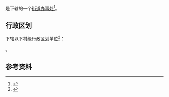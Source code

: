 {{中国乡级行政区|41/02/25/003/000}}

'''{{PAGENAMEBASE}}'''是{{PRC admin/fullname|41/02/25/003/000|3}}下辖的一个[[街道办事处|街道办事处]]<ref>{{PRC admin/ref sgc|{{PRC admin/parent|41/02/25/003/000}}}}</ref>。

== 行政区划 ==
{{PAGENAMEBASE}}下辖以下村级行政区划单位<ref>{{PRC admin/ref sgc|41/02/25/003/000}}</ref>：

{{PRC admin/children|41/02/25/003/000}}。

== 参考资料 ==
{{reflist}}

{{河南行政区划小作品}}
{{PRC admin/navcat|41/02/25/003/000}}